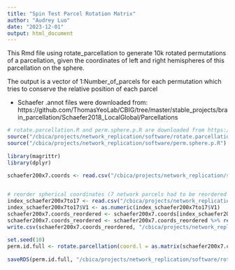 ```yaml
---
title: "Spin Test Parcel Rotation Matrix"
author: "Audrey Luo"
date: "2023-12-01"
output: html_document
---
```


This Rmd file using rotate_parcellation to generate 10k rotated permutations of a parcellation, given the coordinates of left and right hemispheres of this parcellation on the sphere.

The output is a vector of 1:Number_of_parcels for each permutation which tries to conserve the relative position of each parcel

- Schaefer .annot files were downloaded from: https://github.com/ThomasYeoLab/CBIG/tree/master/stable_projects/brain_parcellation/Schaefer2018_LocalGlobal/Parcellations 

```r
# rotate.parcellation.R and perm.sphere.p.R are downloaded from https://github.com/frantisekvasa/rotate_parcellation
source("/cbica/projects/network_replication/software/rotate.parcellation.R")
source("/cbica/projects/network_replication/software/perm.sphere.p.R")
 
library(magrittr)
library(dplyr)

```


```r
schaefer200x7.coords <- read.csv("/cbica/projects/network_replication/software/rotate_parcellation/MNI_coords/Schaefer2018_200Parcels_7Networks_order_FSLMNI152_1mm.Centroid_RAS.csv") #coordinates of schaefer200.coords parcel centroids in MNI 
 

# reorder spherical coordinates (7 network parcels had to be reordered to 17 network ordering because the timeseries data are 17 network)
index_schaefer200x7to17 <- read.csv("/cbica/projects/network_replication/software/schaefer7to17_reordering/index_schaefer200x7to17.csv", header=F)
index_schaefer200x7to17$V1 <- as.numeric(index_schaefer200x7to17$V1)
schaefer200x7.coords_reordered <- schaefer200x7.coords[index_schaefer200x7to17$V1,]
schaefer200x7.coords_reordered <- schaefer200x7.coords_reordered %>% rename(label=ROI.Name)
write.csv(schaefer200x7.coords_reordered, "/cbica/projects/network_replication/software/rotate_parcellation/MNI_coords/Schaefer2018_200Parcels_7Networks_order_FSLMNI152_1mm.Centroid_RAS_reordered.csv", row.names=F) 
 
set.seed(10)
perm.id.full <- rotate.parcellation(coord.l = as.matrix(schaefer200x7.coords_reordered[1:100,3:5]), coord.r = as.matrix(schaefer200x7.coords_reordered[101:200,3:5]), nrot = 10000) #rotate the schaefer200.coords parcellation 10,000 times on the freesurfer sphere to generate spatial nulls for spin-based permutation significance testing 
  
saveRDS(perm.id.full, "/cbica/projects/network_replication/software/rotate_parcellation/schaefer200x7.coords_sphericalrotations_N10k_MNI_seed10.rds")
 
```
 


